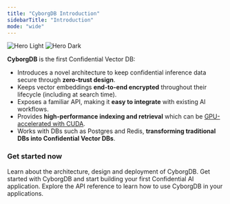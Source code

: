```yaml
---
title: "CyborgDB Introduction"
sidebarTitle: "Introduction"
mode: "wide"
---
```


<img
  className="block dark:hidden"
  src="/images/hero-light.png"
  alt="Hero Light"
/>
<img
  className="hidden dark:block"
  src="/images/hero-dark.png"
  alt="Hero Dark"
/>

**CyborgDB** is the first Confidential Vector DB:

- Introduces a novel architecture to keep confidential inference data secure through **zero-trust design**.
- Keeps vector embeddings **end-to-end encrypted** throughout their lifecycle (including at search time).
- Exposes a familiar API, making it **easy to integrate** with existing AI workflows.
- Provides **high-performance indexing and retrieval** which can be [GPU-accelerated with CUDA](https://developer.nvidia.com/blog/bringing-confidentiality-to-vector-search-with-cyborg-and-nvidia-cuvs/).
- Works with DBs such as Postgres and Redis, **transforming traditional DBs into Confidential Vector DBs**.

### Get started now

<CardGroup cols={3}>
    <Card title="Learn About CyborgDB" href="./about" icon="book-open-cover">
        Learn about the architecture, design and deployment of CyborgDB.
    </Card>
    <Card title="Quickstart" href="./quickstart" icon="rocket-launch">
        Get started with CyborgDB and start building your first Confidential AI application.
    </Card>
    <Card title="API Docs" href="../../api-reference" icon="code">
        Explore the API reference to learn how to use CyborgDB in your applications.
    </Card>
</CardGroup>